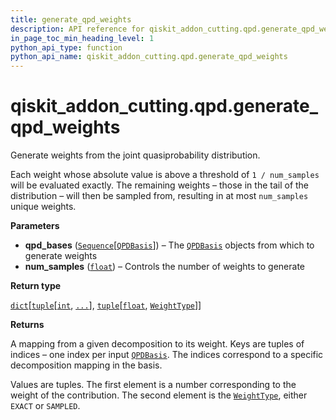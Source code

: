 ```yaml
---
title: generate_qpd_weights
description: API reference for qiskit_addon_cutting.qpd.generate_qpd_weights
in_page_toc_min_heading_level: 1
python_api_type: function
python_api_name: qiskit_addon_cutting.qpd.generate_qpd_weights
---
```


<span id="qiskit-addon-cutting-qpd-generate-qpd-weights" />

# qiskit\_addon\_cutting.qpd.generate\_qpd\_weights

<Function id="qiskit_addon_cutting.qpd.generate_qpd_weights" isDedicatedPage={true} github="https://github.com/Qiskit/qiskit-addon-cutting/tree/stable/0.9/qiskit_addon_cutting/qpd/weights.py" signature="generate_qpd_weights(qpd_bases, num_samples=1000)">
  Generate weights from the joint quasiprobability distribution.

  Each weight whose absolute value is above a threshold of `1 / num_samples` will be evaluated exactly. The remaining weights – those in the tail of the distribution – will then be sampled from, resulting in at most `num_samples` unique weights.

  **Parameters**

  *   **qpd\_bases** ([`Sequence`](https://docs.python.org/3/library/collections.abc.html#collections.abc.Sequence "(in Python v3.12)")\[[`QPDBasis`](qiskit_addon_cutting.qpd.QPDBasis "qiskit_addon_cutting.qpd.qpd_basis.QPDBasis")]) – The [`QPDBasis`](qiskit_addon_cutting.qpd.QPDBasis "qiskit_addon_cutting.qpd.QPDBasis") objects from which to generate weights
  *   **num\_samples** ([`float`](https://docs.python.org/3/library/functions.html#float "(in Python v3.12)")) – Controls the number of weights to generate

  **Return type**

  [`dict`](https://docs.python.org/3/library/stdtypes.html#dict "(in Python v3.12)")\[[`tuple`](https://docs.python.org/3/library/stdtypes.html#tuple "(in Python v3.12)")\[[`int`](https://docs.python.org/3/library/functions.html#int "(in Python v3.12)"), [`...`](https://docs.python.org/3/library/constants.html#Ellipsis "(in Python v3.12)")], [`tuple`](https://docs.python.org/3/library/stdtypes.html#tuple "(in Python v3.12)")\[[`float`](https://docs.python.org/3/library/functions.html#float "(in Python v3.12)"), [`WeightType`](qiskit_addon_cutting.qpd.WeightType "qiskit_addon_cutting.qpd.weights.WeightType")]]

  **Returns**

  A mapping from a given decomposition to its weight. Keys are tuples of indices – one index per input [`QPDBasis`](qiskit_addon_cutting.qpd.QPDBasis "qiskit_addon_cutting.qpd.QPDBasis"). The indices correspond to a specific decomposition mapping in the basis.

  Values are tuples. The first element is a number corresponding to the weight of the contribution. The second element is the [`WeightType`](qiskit_addon_cutting.qpd.WeightType "qiskit_addon_cutting.qpd.WeightType"), either `EXACT` or `SAMPLED`.
</Function>

